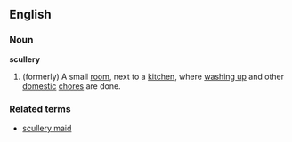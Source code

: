 ==English==
===Noun===
'''scullery'''
#(formerly) A small [[room]], next to a [[kitchen]], where [[wash up|washing up]] and other [[domestic]] [[chore]]s are done.
===Related terms===
*[[scullery maid]]